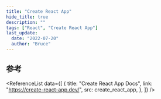 ```yaml
---
title: "Create React App"
hide_title: true
description: ""
tags: ["React", "Create React App"]
last_update:
  date: "2022-07-20"
  author: "Bruce"
---
```



<FeatureIcon src={create_react_app} title="Create React App" />
<LinkList
  data={[
    {
      title: "配置绝对路径",
      link: "/docs/react/create-react-app/configure-absolute-path",
      src: create_react_app,
    },
  ]}
/>

## 参考

<ReferenceList
  data={[
    {
      title: "Create React App Docs",
      link: "https://create-react-app.dev/",
      src: create_react_app,
    },
  ]}
/>
